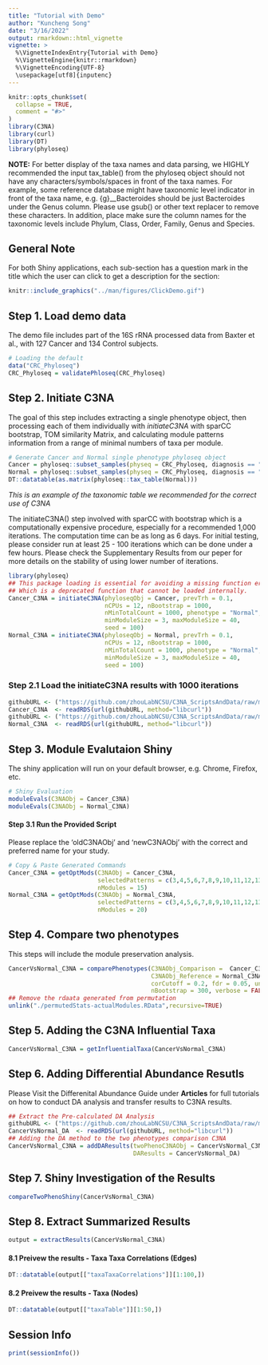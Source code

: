 ```yaml
---
title: "Tutorial with Demo"
author: "Kuncheng Song"
date: "3/16/2022"
output: rmarkdown::html_vignette
vignette: >
  %\VignetteIndexEntry{Tutorial with Demo}
  %\VignetteEngine{knitr::rmarkdown}
  %\VignetteEncoding{UTF-8}
  \usepackage[utf8]{inputenc}
---
```


```r
knitr::opts_chunk$set(
  collapse = TRUE,
  comment = "#>"
)
library(C3NA)
library(curl)
library(DT)
library(phyloseq)
```

**NOTE:** For better display of the taxa names and data parsing, we HIGHLY recommended the input tax_table() from the phyloseq object should not have any characters/symbols/spaces in front of the taxa names. For example, some reference database might have taxonomic level indicator in front of the taxa name, e.g. {g}__Bacteroides should be just Bacteroides under the Genus column. Please use gsub() or other text replacer to remove these characters. In addition, place make sure the column names for the taxonomic levels include Phylum, Class, Order, Family, Genus and Species. 

## General Note
For both Shiny applications, each sub-section has a question mark in the title which the user can click to get a description for the section:
```r
knitr::include_graphics("../man/figures/ClickDemo.gif")
```

## Step 1. Load demo data
The demo file includes part of the 16S rRNA processed data from Baxter et al., with 127 Cancer and 134 Control subjects.
```r
# Loading the default 
data("CRC_Phyloseq")
CRC_Phyloseq = validatePhloseq(CRC_Phyloseq)
```

## Step 2. Initiate C3NA 
The goal of this step includes extracting a single phenotype object, then processing each of them individually with *initiateC3NA* with sparCC bootstrap, TOM similarity Matrix, and calculating module patterns information from a range of minimal numbers of taxa per module. 

```r
# Generate Cancer and Normal single phenotype phyloseq object
Cancer = phyloseq::subset_samples(physeq = CRC_Phyloseq, diagnosis == "Cancer")
Normal = phyloseq::subset_samples(physeq = CRC_Phyloseq, diagnosis == "Normal")
DT::datatable(as.matrix(phyloseq::tax_table(Normal)))
```
*This is an example of the taxonomic table we recommended for the correct use of C3NA*

The initiateC3NA() step involved with sparCC with bootstrap which is a computationally expensive procedure, especially for a recommended 1,000 iterations. The computation time can be as long as 6 days. For initial testing, please consider run at least 25 - 100 iterations which can be done under a few hours. Please check the Supplementary Results from our peper for more details on the stability of using lower number of iterations. 
```r
library(phyloseq) 
## This package loading is essential for avoiding a missing function error for taxa_are_rows
## Which is a deprecated function that cannot be loaded internally. 
Cancer_C3NA = initiateC3NA(phyloseqObj = Cancer, prevTrh = 0.1,
                           nCPUs = 12, nBootstrap = 1000,
                           nMinTotalCount = 1000, phenotype = "Normal",
                           minModuleSize = 3, maxModuleSize = 40,
                           seed = 100)
Normal_C3NA = initiateC3NA(phyloseqObj = Normal, prevTrh = 0.1,
                           nCPUs = 12, nBootstrap = 1000,
                           nMinTotalCount = 1000, phenotype = "Normal",
                           minModuleSize = 3, maxModuleSize = 40,
                           seed = 100)
```

### Step 2.1 Load the initiateC3NA results with 1000 iterations
```r
githubURL <- ("https://github.com/zhouLabNCSU/C3NA_ScriptsAndData/raw/main/RPackageTutorialData/Post-initiateC3NA/cancer_dada2_Cancer.rds")
Cancer_C3NA  <- readRDS(url(githubURL, method="libcurl"))
githubURL <- ("https://github.com/zhouLabNCSU/C3NA_ScriptsAndData/raw/main/RPackageTutorialData/Post-initiateC3NA/cancer_dada2_Normal.rds")
Normal_C3NA  <- readRDS(url(githubURL, method="libcurl"))
```

## Step 3. Module Evalutaion Shiny 
The shiny application will run on your default browser, e.g. Chrome, Firefox, etc.
```r
# Shiny Evaluation
moduleEvals(C3NAObj = Cancer_C3NA)
moduleEvals(C3NAObj = Normal_C3NA)
```

#### Step 3.1 Run the Provided Script
Please replace the 'oldC3NAObj' and 'newC3NAObj' with the correct and preferred name for your study.
```r
# Copy & Paste Generated Commands
Cancer_C3NA = getOptMods(C3NAObj = Cancer_C3NA,
                         selectedPatterns = c(3,4,5,6,7,8,9,10,11,12,13,15,16,17,18,21),
                         nModules = 15)
Normal_C3NA = getOptMods(C3NAObj = Normal_C3NA,
                         selectedPatterns = c(3,4,5,6,7,8,9,10,11,12,13,14),
                         nModules = 20)
```

## Step 4. Compare two phenotypes
This steps will include the module preservation analysis. 
```r
CancerVsNormal_C3NA = comparePhenotypes(C3NAObj_Comparison =  Cancer_C3NA, 
                                        C3NAObj_Reference = Normal_C3NA,
                                        corCutoff = 0.2, fdr = 0.05, unusefulTaxa = NA, 
                                        nBootstrap = 300, verbose = FALSE)
## Remove the rdaata generated from permutation
unlink("./permutedStats-actualModules.RData",recursive=TRUE)
```

## Step 5. Adding the C3NA Influential Taxa 
```r
CancerVsNormal_C3NA = getInfluentialTaxa(CancerVsNormal_C3NA)
```

## Step 6. Adding Differential Abundance Resutls
Please Visit the Differenital Abundance Guide under **Articles** for full tutorials on how to conduct DA analysis and transfer results to C3NA results. 
```r
## Extract the Pre-calculated DA Analysis
githubURL <- ("https://github.com/zhouLabNCSU/C3NA_ScriptsAndData/raw/main/RPackageTutorialData/Post-initiateC3NA/DA_CancerVsNormal_DADA2_Results.rds")
CancerVsNormal_DA  <- readRDS(url(githubURL, method="libcurl"))
## Adding the DA method to the two phenotypes comparison C3NA
CancerVsNormal_C3NA = addDAResults(twoPhenoC3NAObj = CancerVsNormal_C3NA, 
                                   DAResults = CancerVsNormal_DA)
```

## Step 7. Shiny Investigation of the Results
```r
compareTwoPhenoShiny(CancerVsNormal_C3NA)
```

## Step 8. Extract Summarized Results
```r
output = extractResults(CancerVsNormal_C3NA)
```

#### 8.1 Preivew the results - Taxa Taxa Correlations (Edges)
```r
DT::datatable(output[["taxaTaxaCorrelations"]][1:100,])
```

#### 8.2 Preivew the results - Taxa (Nodes)
```r
DT::datatable(output[["taxaTable"]][1:50,])
```


## Session Info
```r
print(sessionInfo())
```
